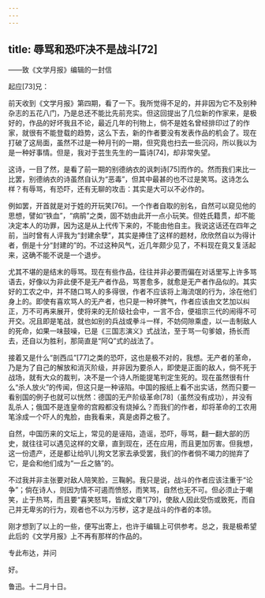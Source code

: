 ```yaml
---
---
---
```

title: 辱骂和恐吓决不是战斗[72]
---




——致《文学月报》编辑的一封信

起应[73]兄：

前天收到《文学月报》第四期，看了一下。我所觉得不足的，并非因为它不及别种杂志的五花八门，乃是总还不能比先前充实。但这回提出了几位新的作家来，是极好的，作品的好坏我且不论，最近几年的刊物上，倘不是姓名曾经排印过了的作家，就很有不能登载的趋势，这么下去，新的作者要没有发表作品的机会了。现在打破了这局面，虽然不过是一种月刊的一期，但究竟也扫去一些沉闷，所以我以为是一种好事情。但是，我对于芸生先生的一篇诗[74]，却非常失望。

这诗，一目了然，是看了前一期的别德纳衣的讽刺诗[75]而作的。然而我们来比一比罢，别德纳衣的诗虽然自认为“恶毒”，但其中最甚的也不过是笑骂。这诗怎么样？有辱骂，有恐吓，还有无聊的攻击：其实是大可以不必作的。

例如罢，开首就是对于姓的开玩笑[76]。一个作者自取的别名，自然可以窥见他的思想，譬如“铁血”，“病鹃”之类，固不妨由此开一点小玩笑。但姓氏籍贯，却不能决定本人的功罪，因为这是从上代传下来的，不能由他自主。我说这话还在四年之前，当时曾有人评我为“封建余孽”，其实是捧住了这样的题材，欣欣然自以为得计者，倒是十分“封建的”的。不过这种风气，近几年颇少见了，不料现在竟又复活起来，这确不能不说是一个退步。

尤其不堪的是结末的辱骂。现在有些作品，往往并非必要而偏在对话里写上许多骂语去，好像以为非此便不是无产者作品，骂詈愈多，就愈是无产者作品似的。其实好的工农之中，并不随口骂人的多得很，作者不应该将上海流氓的行为，涂在他们身上的。即使有喜欢骂人的无产者，也只是一种坏脾气，作者应该由文艺加以纠正，万不可再来展开，使将来的无阶级社会中，一言不合，便祖宗三代的闹得不可开交。况且即是笔战，就也如别的兵战或拳斗一样，不妨伺隙乘虚，以一击制敌人的死命，如果一味鼓噪，已是《三国志演义》式战法，至于骂一句爹娘，扬长而去，还自以为胜利，那简直是“阿Q”式的战法了。

接着又是什么“剖西瓜”[77]之类的恐吓，这也是极不对的，我想。无产者的革命，乃是为了自己的解放和消灭阶级，并非因为要杀人，即使是正面的敌人，倘不死于战场，就有大众的裁判，决不是一个诗人所能提笔判定生死的。现在虽然很有什么“杀人放火”的传闻，但这只是一种诬陷。中国的报纸上看不出实话，然而只要一看别国的例子也就可以恍然：德国的无产阶级革命[78]（虽然没有成功），并没有乱杀人；俄国不是连皇帝的宫殿都没有烧掉么？而我们的作者，却将革命的工农用笔涂成一个吓人的鬼脸，由我看来，真是卤莽之极了。

自然，中国历来的文坛上，常见的是诬陷，造谣，恐吓，辱骂，翻一翻大部的历史，就往往可以遇见这样的文章，直到现在，还在应用，而且更加厉害。但我想，这一份遗产，还是都让给叭儿狗文艺家去承受罢，我们的作者倘不竭力的抛弃了它，是会和他们成为“一丘之貉”的。

不过我并非主张要对敌人陪笑脸，三鞠躬。我只是说，战斗的作者应该注重于“论争”；倘在诗人，则因为情不可遏而愤怒，而笑骂，自然也无不可。但必须止于嘲笑，止于热骂，而且要“喜笑怒骂，皆成文章”[79]，使敌人因此受伤或致死，而自己并无卑劣的行为，观者也不以为污秽，这才是战斗的作者的本领。

刚才想到了以上的一些，便写出寄上，也许于编辑上可供参考。总之，我是极希望此后的《文学月报》上不再有那样的作品的。

专此布达，并问

好。

鲁迅。十二月十日。